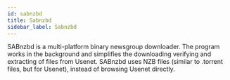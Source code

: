 ```yaml
---
id: sabnzbd
title: Sabnzbd
sidebar_label: Sabnzbd
---
```


SABnzbd is a multi-platform binary newsgroup downloader. The program works in the background and simplifies the downloading verifying and extracting of files from Usenet. SABnzbd uses NZB files (similar to .torrent files, but for Usenet), instead of browsing Usenet directly.


<MissingDocs />